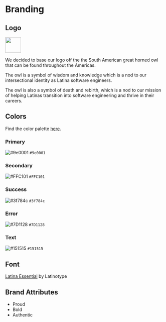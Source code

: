 
<Meta title="3. Branding" />

# Branding

## Logo

<img src="/img/logos/logo.png" width="50" />

We decided to base our logo off the the South American great horned owl that can be found throughout the Americas.

The owl is a symbol of wisdom and knowledge which is a nod to our intersectional identity as Latina software engineers.

The owl is also a symbol of death and rebirth, which is a nod to our mission of helping Latinas transition into software engineering and thrive in their careers.

## Colors

Find the color palette [here](https://coolors.co/9e0001-ffc101-3f784c-7d1128-151515).

### Primary

![#9e0001](https://via.placeholder.com/15/9E0001/000000?text=+) `#9e0001`

### Secondary

![#FFC101](https://via.placeholder.com/15/FFC101/000000?text=+) `#FFC101`

### Success

![#3f784c](https://via.placeholder.com/15/3f784c/000000?text=+) `#3f784c`

### Error

![#7D1128](https://via.placeholder.com/15/7D1128/000000?text=+) `#7D1128`

### Text

![#151515](https://via.placeholder.com/15/151515/000000?text=+) `#151515`

## Font

[Latina Essential](https://www.behance.net/gallery/51912641/Latina-Essential-Free?locale=en_US) by Latinotype

## Brand Attributes

- Proud
- Bold
- Authentic
